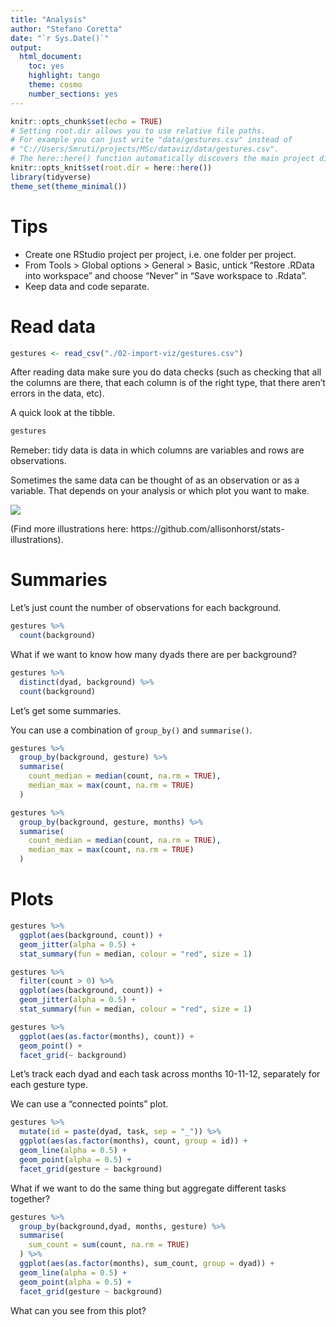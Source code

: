 ```yaml
---
title: "Analysis"
author: "Stefano Coretta"
date: "`r Sys.Date()`"
output: 
  html_document: 
    toc: yes
    highlight: tango
    theme: cosmo
    number_sections: yes
---
```


```r
knitr::opts_chunk$set(echo = TRUE)
# Setting root.dir allows you to use relative file paths.
# For example you can just write "data/gestures.csv" instead of
# "C://Users/Smruti/projects/MSc/dataviz/data/gestures.csv".
# The here::here() function automatically discovers the main project directory.
knitr::opts_knit$set(root.dir = here::here())
library(tidyverse)
theme_set(theme_minimal())
```

# Tips

- Create one RStudio project per project, i.e. one folder per project.
- From Tools > Global options > General > Basic, untick "Restore .RData into workspace" and choose "Never" in "Save workspace to .Rdata".
- Keep data and code separate.

# Read data

```r
gestures <- read_csv("./02-import-viz/gestures.csv")
```

After reading data make sure you do data checks (such as checking that all the columns are there, that each column is of the right type, that there aren't errors in the data, etc).

A quick look at the tibble.

```r
gestures
```

Remeber: tidy data is data in which columns are variables and rows are observations.

Sometimes the same data can be thought of as an observation or as a variable. That depends on your analysis or which plot you want to make.

![](../img/tidydata_1.jpg)

(Find more illustrations here: https://github.com/allisonhorst/stats-illustrations).

# Summaries

Let's just count the number of observations for each background.

```r
gestures %>%
  count(background)
```

What if we want to know how many dyads there are per background?

```r
gestures %>%
  distinct(dyad, background) %>%
  count(background)
```

Let's get some summaries.

You can use a combination of `group_by()` and `summarise()`.

```r
gestures %>%
  group_by(background, gesture) %>%
  summarise(
    count_median = median(count, na.rm = TRUE),
    median_max = max(count, na.rm = TRUE)
  )

gestures %>%
  group_by(background, gesture, months) %>%
  summarise(
    count_median = median(count, na.rm = TRUE),
    median_max = max(count, na.rm = TRUE)
  )
```

# Plots

```r
gestures %>%
  ggplot(aes(background, count)) +
  geom_jitter(alpha = 0.5) +
  stat_summary(fun = median, colour = "red", size = 1)

gestures %>%
  filter(count > 0) %>%
  ggplot(aes(background, count)) +
  geom_jitter(alpha = 0.5) +
  stat_summary(fun = median, colour = "red", size = 1)
```


```r
gestures %>%
  ggplot(aes(as.factor(months), count)) +
  geom_point() +
  facet_grid(~ background)
```

Let's track each dyad and each task across months 10-11-12, separately for each gesture type.

We can use a "connected points" plot.

```r
gestures %>%
  mutate(id = paste(dyad, task, sep = "_")) %>%
  ggplot(aes(as.factor(months), count, group = id)) +
  geom_line(alpha = 0.5) +
  geom_point(alpha = 0.5) +
  facet_grid(gesture ~ background)
```


What if we want to do the same thing but aggregate different tasks together?

```r
gestures %>%
  group_by(background,dyad, months, gesture) %>%
  summarise(
    sum_count = sum(count, na.rm = TRUE)
  ) %>%
  ggplot(aes(as.factor(months), sum_count, group = dyad)) +
  geom_line(alpha = 0.5) +
  geom_point(alpha = 0.5) +
  facet_grid(gesture ~ background)
```

What can you see from this plot?
